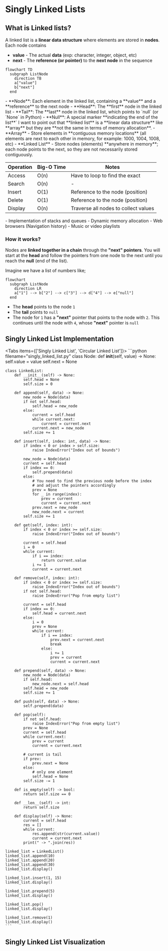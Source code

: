 # Singly Linked Lists

## What is Linked lists?

A linked list is a **linear data structure** where elements are stored in **nodes**. Each node contains
- **value** - The actual **data** (exp: character, integer, object, etc)
- **next** - The **reference (or pointer)** to the **next node** in the sequence

```mermaid
flowchart TD
  subgraph ListNode
    direction TB
    a["value"] 
    b["next"]
  end
```

<Callout type="important" title="Components of a Linked List">
  - **Node**: Each element in the linked list, containing a **value** and a **reference** to the next node
  - **Head**: The **first** node in the linked list
  - **Tail**: The **last** node in the linked list, which points to `null` (or `None` in Python)
  - **Null**: A special marker **indicating the end of the list**`
</Callout>

<Callout type="success" title="More information">
  I want to point out that **linked list** is a **linear data structure** like **array** but they are **not the same in terms of memory allocation**.
  - **Array** - Store elements in **contiguous memory locations** (all elements are next to each other in memory, for example: 1000, 1004, 1008, etc)
  - **Linked List** - Store nodes (elements) **anywhere in memory**; each node points to the next, so they are not necessarily stored contiguously.
</Callout>

| Operation | Big-O Time | Notes |
| --------- | ---------- | ----- |
| Access | O(n) | Have to loop to find the exact |
| Search | O(n) | - |
| Insert | O(1) | Reference to the node (position) |
| Delete | O(1) | Reference to the node (position) |
| Display | O(n) | Traverse all nodes to collect values |

<Callout title="Real-World Applications">
- Implementation of stacks and queues
- Dynamic memory allocation
- Web browsers (Navigation history)
- Music or video playlists
</Callout>

### How it works?

Nodes are **linked together in a chain** through the **"next" pointers**. You will start at the **head** and follow the pointers from one node to the next until you reach the **null** (end of the list).

Imagine we have a list of numbers like;

```mermaid
flowchart
  subgraph ListNode
    direction LR
    a["1"] --> b["2"] --> c["3"] --> d["4"] --> e["null"]
  end
```
- The **head** points to the node `1`
- The **tail** points to `null`
- The node for `1` has a **"next"** pointer that points to the node with `2`. This continues until the node with `4`, whose **"next"** pointer is `null`

## Singly Linked List Implementation

<Tabs items={['Singly Linked List', 'Circular Linked List']}>
  <Tab>
    ```python filename="singly_linked_list.py"
    class Node:
        def __init__(self, value) -> None:
            self.value = value
            self.next = None

    class LinkedList:
        def __init__(self) -> None:
            self.head = None
            self.size = 0

        def append(self, data) -> None:
            new_node = Node(data)
            if not self.head:
                self.head = new_node
            else:
                current = self.head
                while current.next:
                    current = current.next
                current.next = new_node
            self.size += 1

        def insert(self, index: int, data) -> None:
            if index < 0 or index > self.size:
                raise IndexError("Index out of bounds")

            new_node = Node(data)
            current = self.head
            if index == 0:
                self.prepend(data)
            else:
                # You need to find the previous node before the index
                # and adjust the pointers accordingly
                prev = None
                for _ in range(index):
                    prev = current
                    current = current.next
                prev.next = new_node
                new_node.next = current
            self.size += 1

        def get(self, index: int):
            if index < 0 or index >= self.size:
                raise IndexError("Index out of bounds")

            current = self.head
            i = 0
            while current:
                if i == index:
                    return current.value
                i += 1
                current = current.next

        def remove(self, index: int):
            if index < 0 or index >= self.size:
                raise IndexError("Index out of bounds")
            if not self.head:
                raise IndexError("Pop from empty list")

            current = self.head
            if index == 0:
                self.head = current.next
            else:
                i = 0
                prev = None
                while current:
                    if i == index:
                        prev.next = current.next
                        break
                    else:
                        i += 1
                        prev = current
                        current = current.next

        def prepend(self, data) -> None:
            new_node = Node(data)
            if self.head:
                new_node.next = self.head
            self.head = new_node
            self.size += 1

        def push(self, data) -> None:
            self.prepend(data)

        def pop(self):
            if not self.head:
                raise IndexError("Pop from empty list")
            prev = None
            current = self.head
            while current.next:
                prev = current
                current = current.next

            # current is tail
            if prev:
                prev.next = None
            else:
                # only one element
                self.head = None
            self.size -= 1

        def is_empty(self) -> bool:
            return self.size == 0

        def __len__(self) -> int:
            return self.size

        def display(self) -> None:
            current = self.head
            res = []
            while current:
                res.append(str(current.value))
                current = current.next
            print(" -> ".join(res))

    linked_list = LinkedList()
    linked_list.append(10)
    linked_list.append(20)
    linked_list.append(30)
    linked_list.display()

    linked_list.insert(1, 15)
    linked_list.display()

    linked_list.prepend(5)
    linked_list.display()

    linked_list.pop()
    linked_list.display()

    linked_list.remove(1)
    linked_list.display()
    ```
  </Tab>
</Tabs>

## Singly Linked List Visualization

<SinglyLinkedListVisualization />